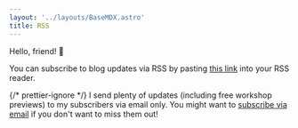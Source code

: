 ```yaml
---
layout: '../layouts/BaseMDX.astro'
title: RSS
---
```



Hello, friend! 🙂

You can subscribe to blog updates via RSS by pasting [this link](/rss.xml) into your RSS reader.

{/* prettier-ignore */}
<Callout type="note">
I send plenty of updates (including free workshop previews) to my subscribers via email only. You might want to [subscribe via email](/newsletter) if you don't want to miss them out! 
</Callout>
